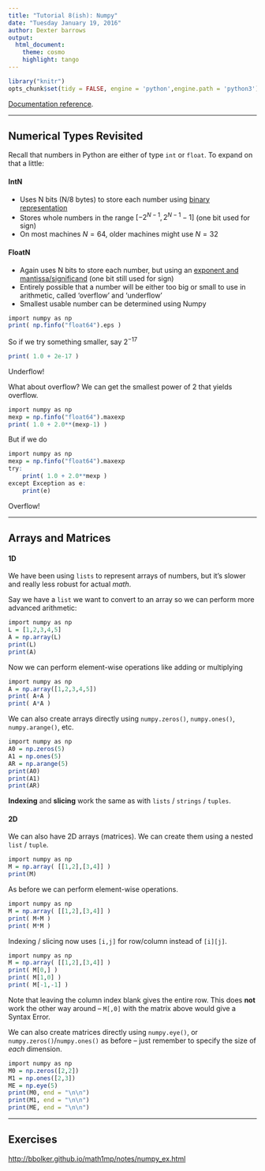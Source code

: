 ```yaml
---
title: "Tutorial 8(ish): Numpy"
date: "Tuesday January 19, 2016"
author: Dexter barrows
output:
  html_document:
    theme: cosmo
    highlight: tango
---
```


```r
library("knitr")
opts_chunk$set(tidy = FALSE, engine = 'python',engine.path = 'python3')
```

[Documentation reference](http://docs.scipy.org/doc/numpy/reference/).



***

## Numerical Types Revisited

Recall that numbers in Python are either of type `int` or `float`. To expand on that a little:

#### IntN

* Uses N bits (N/8 bytes) to store each number using [binary representation](https://en.wikipedia.org/wiki/Binary_number#Counting_in_binary)
* Stores whole numbers in the range $\left[ -2^{N-1},2^{N-1}-1 \right]$ (one bit used for sign)
* On most machines $N = 64$, older machines might use $N = 32$

#### FloatN

* Again uses N bits to store each number, but using an [exponent and mantissa/significand](https://en.wikipedia.org/wiki/Floating_point) (one bit still used for sign)
* Entirely possible that a number will be either too big or small to use in arithmetic, called 'overflow' and 'underflow'
* Smallest usable number can be determined using Numpy

```r
import numpy as np
print( np.finfo("float64").eps )
```

So if we try something smaller, say $2^{-17}$

```r
print( 1.0 + 2e-17 )
```

Underflow!

What about overflow? We can get the smallest power of 2 that yields overflow.

```r
import numpy as np
mexp = np.finfo("float64").maxexp
print( 1.0 + 2.0**(mexp-1) )
```

But if we do

```r
import numpy as np
mexp = np.finfo("float64").maxexp
try:
	print( 1.0 + 2.0**mexp )
except Exception as e:
	print(e)
```

Overflow!


***


## Arrays and Matrices

#### 1D

We have been using `lists` to represent arrays of numbers, but it's slower and really less robust for actual *math*.

Say we have a `list` we want to convert to an array so we can perform more advanced arithmetic:

```r
import numpy as np
L = [1,2,3,4,5]
A = np.array(L)
print(L)
print(A)
```

Now we can perform element-wise operations like adding or multiplying

```r
import numpy as np
A = np.array([1,2,3,4,5])
print( A+A )
print( A*A )
```

We can also create arrays directly using `numpy.zeros()`, `numpy.ones()`, `numpy.arange()`, etc.

```r
import numpy as np
A0 = np.zeros(5)
A1 = np.ones(5)
AR = np.arange(5)
print(A0)
print(A1)
print(AR)
```

**Indexing** and **slicing** work the same as with `lists` / `strings` / `tuples`.

#### 2D

We can also have 2D arrays (matrices). We can create them using a nested `list` / `tuple`. 

```r
import numpy as np
M = np.array( [[1,2],[3,4]] )
print(M)
```

As before we can perform element-wise operations.

```r
import numpy as np
M = np.array( [[1,2],[3,4]] )
print( M+M )
print( M*M )
```

Indexing / slicing now uses `[i,j]` for row/column instead of `[i][j]`.

```r
import numpy as np
M = np.array( [[1,2],[3,4]] )
print( M[0,] )
print( M[1,0] )
print( M[-1,-1] )
```

Note that leaving the column index blank gives the entire row. This does **not** work the other way around -- `M[,0]` with the matrix above would give a Syntax Error.

We can also create matrices directly using `numpy.eye()`, or `numpy.zeros()`/`numpy.ones()` as before -- just remember to specify the size of *each* dimension.

```r
import numpy as np
M0 = np.zeros([2,2])
M1 = np.ones([2,3])
ME = np.eye(5)
print(M0, end = "\n\n")
print(M1, end = "\n\n")
print(ME, end = "\n\n")
```

***

## Exercises

[http://bbolker.github.io/math1mp/notes/numpy_ex.html](http://bbolker.github.io/math1mp/notes/numpy_ex.html)